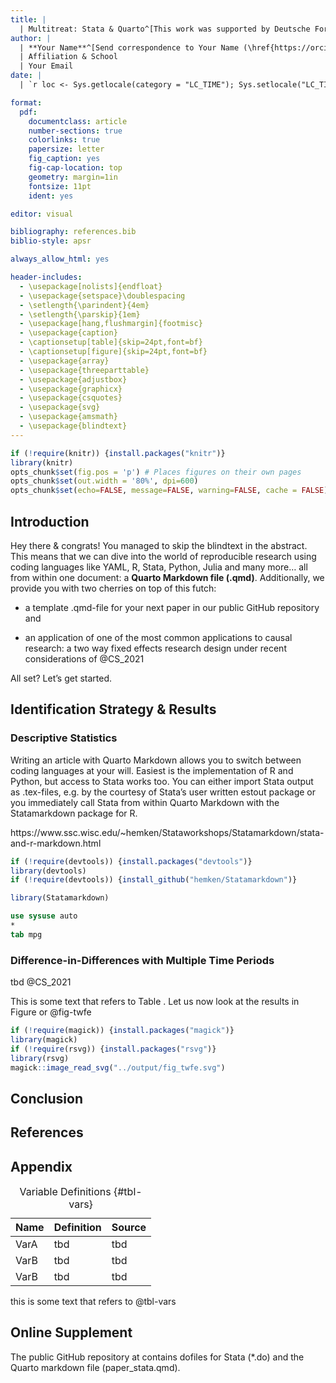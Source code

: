 ```yaml
---
title: |
  | Multitreat: Stata & Quarto^[This work was supported by Deutsche Forschungsgemeinschaft (Project-ID 403041268, TRR 266 Accounting for Transparency).]
author: |
  | **Your Name**^[Send correspondence to Your Name (\href{https://orcid.org/}{orcid.org/yourID}), Affiliation & School, Address, ZIP code & country.]
  | Affiliation & School
  | Your Email
date: |
  | `r loc <- Sys.getlocale(category = "LC_TIME"); Sys.setlocale("LC_TIME", "C"); fdate <- format(Sys.time(), '%B %e, %Y'); Sys.setlocale("LC_TIME", loc); fdate` \vspace{12cm}

format:
  pdf:
    documentclass: article
    number-sections: true
    colorlinks: true
    papersize: letter
    fig_caption: yes
    fig-cap-location: top
    geometry: margin=1in
    fontsize: 11pt
    ident: yes

editor: visual

bibliography: references.bib
biblio-style: apsr

always_allow_html: yes

header-includes:
  - \usepackage[nolists]{endfloat}  
  - \usepackage{setspace}\doublespacing
  - \setlength{\parindent}{4em}
  - \setlength{\parskip}{1em}
  - \usepackage[hang,flushmargin]{footmisc}
  - \usepackage{caption} 
  - \captionsetup[table]{skip=24pt,font=bf}
  - \captionsetup[figure]{skip=24pt,font=bf}
  - \usepackage{array}
  - \usepackage{threeparttable}
  - \usepackage{adjustbox}
  - \usepackage{graphicx}
  - \usepackage{csquotes}
  - \usepackage{svg}
  - \usepackage{amsmath}
  - \usepackage{blindtext}
---
```


```r
if (!require(knitr)) {install.packages("knitr")}  
library(knitr)
opts_chunk$set(fig.pos = 'p') # Places figures on their own pages
opts_chunk$set(out.width = '80%', dpi=600)
opts_chunk$set(echo=FALSE, message=FALSE, warning=FALSE, cache = FALSE)
```

\thispagestyle{empty}

\pagebreak

\setcounter{page}{1}

```{=tex}
\begin{center}
\vspace{2.5cm}
  \end{center}
```
```{=tex}
\begin{center}
\LARGE Multitreat: Stata \& Quarto
  \end{center}
\vspace{2cm}
```
```{=tex}
\begin{abstract}
\singlespace \blindtext
    \end{abstract}
\vspace{2cm}
```
```{=tex}
\begin{flushleft}
\textbf{Keywords}: Stata, Quarto, Reproducible Research, TWFE \newline
\textbf{Data Availability}: Sources identified in the text \newline
\textbf{Public Code Repository}: \href{https://github.com/trr266/treat}{github.com/trr266/treat}  \newline
\textbf{Declaration of Interest}: The authors declare that they have no conflict of interest \newline
  \end{flushleft}
```
\pagebreak

## Introduction

Hey there & congrats! You managed to skip the blindtext in the abstract. This means that we can dive into the world of reproducible research using coding languages like YAML, R, Stata, Python, Julia and many more... all from within one document: a **Quarto Markdown file (.qmd)**. Additionally, we provide you with two cherries on top of this futch:

-   a template .qmd-file for your next paper in our public GitHub repository and

-   an application of one of the most common applications to causal research: a two way fixed effects research design under recent considerations of @CS_2021

All set? Let's get started.

## Identification Strategy & Results

### Descriptive Statistics

Writing an article with Quarto Markdown allows you to switch between coding languages at your will. Easiest is the implementation of R and Python, but access to Stata works too. You can either import Stata output as .tex-files, e.g. by the courtesy of Stata's user written estout package or you immediately call Stata from within Quarto Markdown with the Statamarkdown package for R.

https://www.ssc.wisc.edu/\~hemken/Stataworkshops/Statamarkdown/stata-and-r-markdown.html

```r
if (!require(devtools)) {install.packages("devtools")}  
library(devtools)
if (!require(devtools)) {install_github("hemken/Statamarkdown")}  

```

```r
library(Statamarkdown)
```

```stata
use sysuse auto
*
tab mpg
```

### Difference-in-Differences with Multiple Time Periods

tbd @CS_2021

\input{../output/tbl_twfe.tex}

This is some text that refers to Table \ref{tab:tbl-twfe}. Let us now look at the results in Figure \ref{fig-twfe} or @fig-twfe

```{=tex}
%\begin{figure}[p]
%\centering
%\caption{ATTs for 2008-treatment-cohort \label{fig:fig-twfe}}
%\includegraphics[width=0.5\textwidth]{../output/fig_twfe.jpg}
%\end{figure}
```
```r
if (!require(magick)) {install.packages("magick")}  
library(magick)
if (!require(rsvg)) {install.packages("rsvg")}  
library(rsvg)
magick::image_read_svg("../output/fig_twfe.svg")
```

## Conclusion

\newpage

## References {.unnumbered}

\singlespacing

\small

::: {#refs}
:::

\doublespacing

\newpage

## Appendix {.unnumbered}

```{=tex}
\renewcommand{\thetable}{A\arabic{table}}
\setcounter{table}{0}
```
| Name | Definition | Source |
|------|------------|--------|
| VarA | tbd        | tbd    |
| VarB | tbd        | tbd    |
| VarB | tbd        | tbd    |

: Variable Definitions {#tbl-vars}

this is some text that refers to @tbl-vars

\newpage

```{=tex}
\renewcommand{\thetable}{\arabic{table}}
\setcounter{table}{0}
```
\processdelayedfloats

\newpage

## Online Supplement {.unnumbered}

The public GitHub repository at \href{https://github.com/trr266/treat}{github.com/trr266/treat} contains dofiles for Stata (\*.do) and the Quarto markdown file (paper_stata.qmd).
